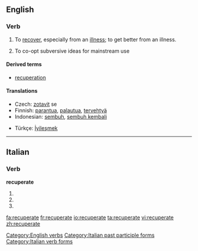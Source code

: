 ==English==

===Verb===
{{en-verb|recuperat|es}}

# To [[recover]], especially from an [[illness]]; to get better from an illness.
# {{sociology}} To co-opt subversive ideas for mainstream use

====Derived terms====
* [[recuperation]]

====Translations====
{{trans-top|to recover, especially from an illness}}
*Czech:  [[zotavit]] se
*Finnish: [[parantua]], [[palautua]], [[tervehtyä]]
*Indonesian: [[sembuh]], [[sembuh kembali]]
{{trans-mid}}
*Türkçe: [[İyileşmek]]
{{trans-bottom}}

[[Category:English verbs]]

----

==Italian==

===Verb===
'''recuperate'''

# {{form of|[[second-person|Second-person]] [[plural]] [[present tense]]|[[recuperare#Italian|recuperare]]|lang=Italian}}
# {{form of|Second-person plural [[imperative]]|recuperare#Italian|recuperare|lang=Italian}}
# {{form of|[[feminine|Feminine]] plural|[[recuperato]]}}

[[Category:Italian past participle forms]]
[[Category:Italian verb forms]]

[[fa:recuperate]]
[[fr:recuperate]]
[[io:recuperate]]
[[ta:recuperate]]
[[vi:recuperate]]
[[zh:recuperate]]